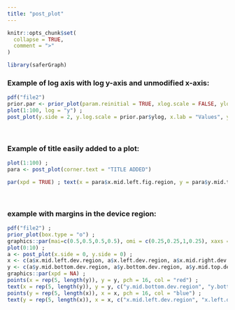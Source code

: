 ```yaml
---
title: "post_plot"
---
```


```r
knitr::opts_chunk$set(
  collapse = TRUE,
  comment = ">"
)
```

```r
library(saferGraph)
```

### Example of log axis with log y-axis and unmodified x-axis:
```r
pdf("file2")
prior.par <- prior_plot(param.reinitial = TRUE, xlog.scale = FALSE, ylog.scale = TRUE, remove.label = TRUE, remove.x.axis = FALSE, remove.y.axis = TRUE, down.space = 1, left.space = 1, up.space = 1, right.space = 1, orient = 1, dist.legend = 0.5, tick.length = 0.5, box.type = "n", amplif.label = 1, amplif.axis = 1, display.extend = FALSE, return.par = TRUE) ; 
plot(1:100, log = "y") ; 
post_plot(y.side = 2, y.log.scale = prior.par$ylog, x.lab = "Values", y.lab = "TEST", y.axis.size = 1.25, y.label.size = 1.5, y.dist.legend = 0.7, just.label.add = ! prior.par$ann)
```
<br>

### Example of title easily added to a plot:
```r
plot(1:100) ; 
para <- post_plot(corner.text = "TITLE ADDED") 

par(xpd = TRUE) ; text(x = para$x.mid.left.fig.region, y = para$y.mid.top.fig.region, labels = "TITLE ADDED", cex = 0.5)
```
<br>

### example with margins in the device region:
```r
pdf("file2") ; 
prior_plot(box.type = "o") ; 
graphics::par(mai=c(0.5,0.5,0.5,0.5), omi = c(0.25,0.25,1,0.25), xaxs = "i", yaxs = "i") ; 
plot(0:10) ; 
a <- post_plot(x.side = 0, y.side = 0) ; 
x <- c(a$x.mid.left.dev.region, a$x.left.dev.region, a$x.mid.right.dev.region, a$x.right.dev.region, a$x.mid.left.fig.region, a$x.left.fig.region, a$x.mid.right.fig.region, a$x.right.fig.region, a$x.right.plot.region, a$x.left.plot.region, a$x.mid.plot.region) ; 
y <- c(a$y.mid.bottom.dev.region, a$y.bottom.dev.region, a$y.mid.top.dev.region, a$y.top.dev.region, a$y.mid.bottom.fig.region, a$y.bottom.fig.region, a$y.mid.top.fig.region, a$y.top.fig.region, a$y.top.plot.region, a$y.bottom.plot.region, a$y.mid.plot.region) ; 
graphics::par(xpd = NA) ; 
points(x = rep(5, length(y)), y = y, pch = 16, col = "red") ; 
text(x = rep(5, length(y)), y = y, c("y.mid.bottom.dev.region", "y.bottom.dev.region", "y.mid.top.dev.region", "y.top.dev.region", "y.mid.bottom.fig.region", "y.bottom.fig.region", "y.mid.top.fig.region", "y.top.fig.region", "y.top.plot.region", "y.bottom.plot.region", "y.mid.plot.region"), cex = 0.65, col = grey(0.25)) ; 
points(y = rep(5, length(x)), x = x, pch = 16, col = "blue") ; 
text(y = rep(5, length(x)), x = x, c("x.mid.left.dev.region", "x.left.dev.region", "x.mid.right.dev.region", "x.right.dev.region", "x.mid.left.fig.region", "x.left.fig.region", "x.mid.right.fig.region", "x.right.fig.region", "x.right.plot.region", "x.left.plot.region", "x.mid.plot.region"), cex = 0.65, srt = 90, col = grey(0.25))
```
